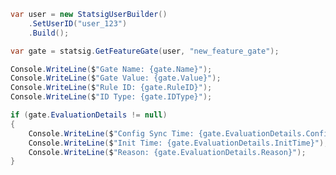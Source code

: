 ```csharp
var user = new StatsigUserBuilder()
    .SetUserID("user_123")
    .Build();

var gate = statsig.GetFeatureGate(user, "new_feature_gate");

Console.WriteLine($"Gate Name: {gate.Name}");
Console.WriteLine($"Gate Value: {gate.Value}");
Console.WriteLine($"Rule ID: {gate.RuleID}");
Console.WriteLine($"ID Type: {gate.IDType}");

if (gate.EvaluationDetails != null)
{
    Console.WriteLine($"Config Sync Time: {gate.EvaluationDetails.ConfigSyncTime}");
    Console.WriteLine($"Init Time: {gate.EvaluationDetails.InitTime}");
    Console.WriteLine($"Reason: {gate.EvaluationDetails.Reason}");
}
```
